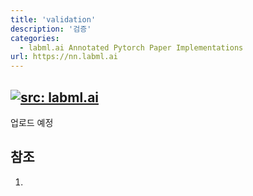 ```yaml
---
title: 'validation'
description: '검증'
categories:
  - labml.ai Annotated Pytorch Paper Implementations
url: https://nn.labml.ai
---
```

<a href="https://nn.labml.ai/" target="_blank"><img   loading="lazy" alt="src: labml.ai" src="https://img.shields.io/badge/문서-labml.ai_Annoated_Pytorch_Paper_Implementations-deeppink" ></a>
---
업로드 예정


## 참조

1.
